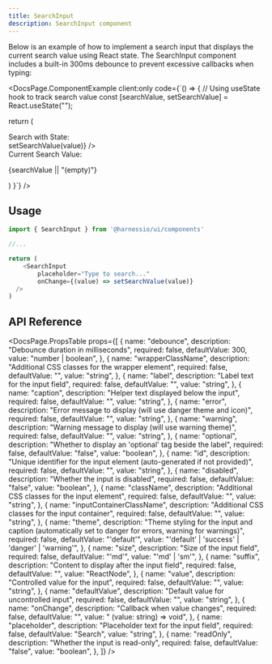 ```yaml
---
title: SearchInput
description: SearchInput component
---
```



Below is an example of how to implement a search input that displays the current search value using React state. The SearchInput component includes a built-in 300ms debounce to prevent excessive callbacks when typing:

<DocsPage.ComponentExample client:only code={`() => {
  // Using useState hook to track search value
  const [searchValue, setSearchValue] = React.useState("");

return (

<div className="flex flex-col gap-6 min-w-[400px]">
  <div className="mb-2 w-full font-bold mt-6">Search with State:</div>
  <SearchInput
    placeholder="Type to search..."
    onChange={(value) => setSearchValue(value)}
  />
  <div className="rounded-md border p-3">
    <div className="text-sm font-medium underline underline-offset-2">
      Current Search Value:
    </div>
    <p className="mt-1 font-body-code text-sm">{searchValue || "(empty)"}</p>
  </div>
</div>
) }`} />

## Usage

```typescript jsx
import { SearchInput } from '@harnessio/ui/components'

//...

return (
    <SearchInput
        placeholder="Type to search..."
        onChange={(value) => setSearchValue(value)}
  />
)
```

## API Reference

<DocsPage.PropsTable
  props={[
    {
      name: "debounce",
      description: "Debounce duration in milliseconds",
      required: false,
      defaultValue: 300,
      value: "number | boolean",
    },
    {
      name: "wrapperClassName",
      description: "Additional CSS classes for the wrapper element",
      required: false,
      defaultValue: "",
      value: "string",
    },
    {
      name: "label",
      description: "Label text for the input field",
      required: false,
      defaultValue: "",
      value: "string",
    },
    {
      name: "caption",
      description: "Helper text displayed below the input",
      required: false,
      defaultValue: "",
      value: "string",
    },
    {
      name: "error",
      description: "Error message to display (will use danger theme and icon)",
      required: false,
      defaultValue: "",
      value: "string",
    },
    {
      name: "warning",
      description: "Warning message to display (will use warning theme)",
      required: false,
      defaultValue: "",
      value: "string",
    },
    {
      name: "optional",
      description: "Whether to display an 'optional' tag beside the label",
      required: false,
      defaultValue: "false",
      value: "boolean",
    },
    {
      name: "id",
      description:
        "Unique identifier for the input element (auto-generated if not provided)",
      required: false,
      defaultValue: "",
      value: "string",
    },
    {
      name: "disabled",
      description: "Whether the input is disabled",
      required: false,
      defaultValue: "false",
      value: "boolean",
    },
    {
      name: "className",
      description: "Additional CSS classes for the input element",
      required: false,
      defaultValue: "",
      value: "string",
    },
    {
      name: "inputContainerClassName",
      description: "Additional CSS classes for the input container",
      required: false,
      defaultValue: "",
      value: "string",
    },
    {
      name: "theme",
      description:
        "Theme styling for the input and caption (automatically set to danger for errors, warning for warnings)",
      required: false,
      defaultValue: "'default'",
      value: "'default' | 'success' | 'danger' | 'warning'",
    },
    {
      name: "size",
      description: "Size of the input field",
      required: false,
      defaultValue: "'md'",
      value: "'md' | 'sm'",
    },
    {
      name: "suffix",
      description: "Content to display after the input field",
      required: false,
      defaultValue: "",
      value: "ReactNode",
    },
    {
      name: "value",
      description: "Controlled value for the input",
      required: false,
      defaultValue: "",
      value: "string",
    },
    {
      name: "defaultValue",
      description: "Default value for uncontrolled input",
      required: false,
      defaultValue: "",
      value: "string",
    },
    {
      name: "onChange",
      description: "Callback when value changes",
      required: false,
      defaultValue: "",
      value: " (value: string) => void",
    },
    {
      name: "placeholder",
      description: "Placeholder text for the input field",
      required: false,
      defaultValue: "Search",
      value: "string",
    },
    {
      name: "readOnly",
      description: "Whether the input is read-only",
      required: false,
      defaultValue: "false",
      value: "boolean",
    },
  ]}
/>
